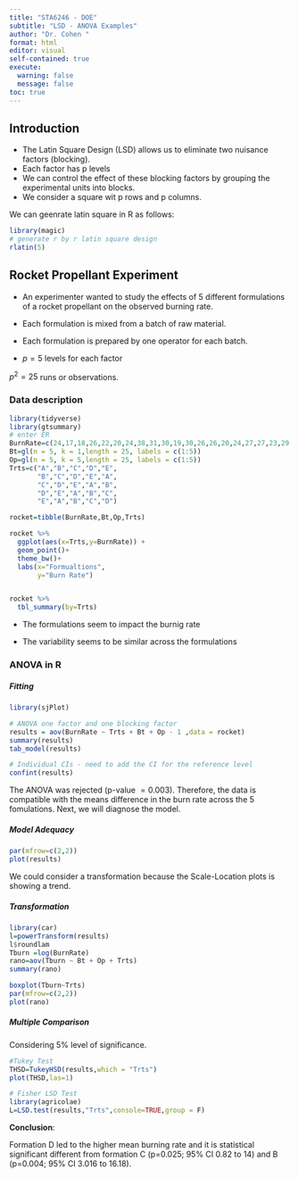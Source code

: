 ```yaml
---
title: "STA6246 - DOE"
subtitle: "LSD - ANOVA Examples"
author: "Dr. Cohen "
format: html
editor: visual
self-contained: true
execute: 
  warning: false
  message: false
toc: true
---
```


## Introduction

-   The Latin Square Design (LSD) allows us to eliminate two nuisance factors (blocking).
-   Each factor has p levels
-   We can control the effect of these blocking factors by grouping the experimental units into blocks.
-   We consider a square wit p rows and p columns.

We can geenrate latin square in R as follows:

```r
library(magic)
# generate r by r latin square design
rlatin(5)
```

## Rocket Propellant Experiment

-   An experimenter wanted to study the effects of 5 different formulations of a rocket propellant on the observed burning rate.

-   Each formulation is mixed from a batch of raw material.

-   Each formulation is prepared by one operator for each batch.

-   $p=5$ levels for each factor

$p^2= 25$ runs or observations.

### Data description

```r
library(tidyverse)
library(gtsummary)
# enter ER
BurnRate=c(24,17,18,26,22,20,24,38,31,30,19,30,26,26,20,24,27,27,23,29,24,36,21,22,31)
Bt=gl(n = 5, k = 1,length = 25, labels = c(1:5))
Op=gl(n = 5, k = 5,length = 25, labels = c(1:5))
Trts=c("A","B","C","D","E",
       "B","C","D","E","A",
       "C","D","E","A","B",
       "D","E","A","B","C",
       "E","A","B","C","D")

rocket=tibble(BurnRate,Bt,Op,Trts)

rocket %>%
  ggplot(aes(x=Trts,y=BurnRate)) +
  geom_point()+
  theme_bw()+
  labs(x="Formualtions",
       y="Burn Rate")


rocket %>%
  tbl_summary(by=Trts)
```

-   The formulations seem to impact the burnig rate

-   The variability seems to be similar across the formulations

### ANOVA in R

##### Fitting

```r
library(sjPlot)

# ANOVA one factor and one blocking factor
results = aov(BurnRate ~ Trts + Bt + Op - 1 ,data = rocket)
summary(results)
tab_model(results)
```

```r

# Individual CIs - need to add the CI for the reference level
confint(results)
```

The ANOVA was rejected (p-value $= 0.003$). Therefore, the data is compatible with the means difference in the burn rate across the 5 fomulations. Next, we will diagnose the model.

##### Model Adequacy

```r
par(mfrow=c(2,2))
plot(results)
```

We could consider a transformation because the Scale-Location plots is showing a trend.

##### Transformation

```r
library(car)
l=powerTransform(results)
l$roundlam
Tburn =log(BurnRate)
rano=aov(Tburn ~ Bt + Op + Trts)
summary(rano)

boxplot(Tburn~Trts)
par(mfrow=c(2,2))
plot(rano)
```

##### Multiple Comparison

Considering 5% level of significance.

```r

#Tukey Test 
THSD=TukeyHSD(results,which = "Trts")
plot(THSD,las=1)

# Fisher LSD Test
library(agricolae)
L=LSD.test(results,"Trts",console=TRUE,group = F)
```

**Conclusion**:

Formation D led to the higher mean burning rate and it is statistical significant different from formation C (p=0.025; 95% CI 0.82 to 14) and B (p=0.004; 95% CI 3.016 to 16.18).

#### 
